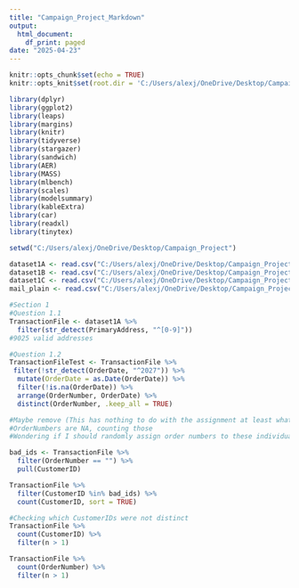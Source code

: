 ```yaml
---
title: "Campaign_Project_Markdown"
output:
  html_document:
    df_print: paged
date: "2025-04-23"
---
```


```r
knitr::opts_chunk$set(echo = TRUE)
knitr::opts_knit$set(root.dir = 'C:/Users/alexj/OneDrive/Desktop/Campaign_Project')
```

```r
library(dplyr)
library(ggplot2)
library(leaps)
library(margins)
library(knitr)
library(tidyverse)
library(stargazer)
library(sandwich)
library(AER)
library(MASS)
library(mlbench)
library(scales)
library(modelsummary)
library(kableExtra)
library(car)
library(readxl)
library(tinytex)
```

```r
setwd("C:/Users/alexj/OneDrive/Desktop/Campaign_Project")
```

```r
dataset1A <- read.csv("C:/Users/alexj/OneDrive/Desktop/Campaign_Project/data-analyst-take-home/dataset1a.csv")
dataset1B <- read.csv("C:/Users/alexj/OneDrive/Desktop/Campaign_Project/data-analyst-take-home/dataset1b.csv")
dataset1C <- read.csv("C:/Users/alexj/OneDrive/Desktop/Campaign_Project/data-analyst-take-home/dataset1c.csv")
mail_plain <- read.csv("C:/Users/alexj/OneDrive/Desktop/Campaign_Project/data-analyst-take-home/mail_plan.csv")
```

```r
#Section 1
#Question 1.1
TransactionFile <- dataset1A %>% 
  filter(str_detect(PrimaryAddress, "^[0-9]"))
#9025 valid addresses
```

```r
#Question 1.2
TransactionFileTest <- TransactionFile %>% 
 filter(!str_detect(OrderDate, "^2027")) %>%
  mutate(OrderDate = as.Date(OrderDate)) %>% 
  filter(!is.na(OrderDate)) %>% 
  arrange(OrderNumber, OrderDate) %>% 
  distinct(OrderNumber, .keep_all = TRUE)
```

```r
#Maybe remove (This has nothing to do with the assignment at least what the question is asking)
#OrderNumbers are NA, counting those
#Wondering if I should randomly assign order numbers to these individuals

bad_ids <- TransactionFile %>%
  filter(OrderNumber == "") %>%
  pull(CustomerID)

TransactionFile %>%
  filter(CustomerID %in% bad_ids) %>%
  count(CustomerID, sort = TRUE)

```


```r
#Checking which CustomerIDs were not distinct
TransactionFile %>%
  count(CustomerID) %>%
  filter(n > 1)
```
```r
TransactionFile %>%
  count(OrderNumber) %>% 
  filter(n > 1)
```

